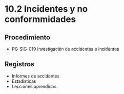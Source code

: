 # 10.2 Incidentes y no conformmidades

## Procedimiento

- PG-SIG-019 Investigación de accidentes e incidentes

## Registros

- Informes de accidentes
- Estadisticas
- Lecciones aprendidas
